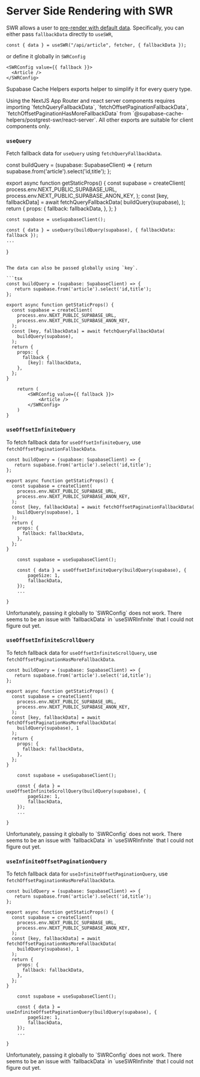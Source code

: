 
# Server Side Rendering with SWR

SWR allows a user to [pre-render with default data](https://swr.vercel.app/docs/with-nextjs). Specifically, you can either pass `fallbackData` directly to `useSWR`,

```tsx
const { data } = useSWR("/api/article", fetcher, { fallbackData });
```

or define it globally in `SWRConfig`

```tsx
<SWRConfig value={{ fallback }}>
  <Article />
</SWRConfig>
```

Supabase Cache Helpers exports helper to simplify it for every query type.

<Callout emoji="⚠️ ">
  Using the NextJS App Router and react server components requires importing
  `fetchQueryFallbackData`, `fetchOffsetPaginationFallbackData`,
  `fetchOffsetPaginationHasMoreFallbackData` from
  `@supabase-cache-helpers/postgrest-swr/react-server`. All other exports are
  suitable for client components only.
</Callout>

### `useQuery`

Fetch fallback data for `useQuery` using `fetchQueryFallbackData`.

const buildQuery = (supabase: SupabaseClient) => {
return supabase.from('article').select('id,title');
};

export async function getStaticProps() {
  const supabase = createClient(
    process.env.NEXT_PUBLIC_SUPABASE_URL,
    process.env.NEXT_PUBLIC_SUPABASE_ANON_KEY,
  );
  const [key, fallbackData] = await fetchQueryFallbackData(
    buildQuery(supabase),
  );
  return {
    props: {
      fallback: fallbackData,
    },
  };
}

    const supabase = useSupabaseClient();

    const { data } = useQuery(buildQuery(supabase), { fallbackData: fallback });
    ...

}

````

The data can also be passed globally using `key`.

```tsx
const buildQuery = (supabase: SupabaseClient) => {
   return supabase.from('article').select('id,title');
};

export async function getStaticProps() {
  const supabase = createClient(
    process.env.NEXT_PUBLIC_SUPABASE_URL,
    process.env.NEXT_PUBLIC_SUPABASE_ANON_KEY,
  );
  const [key, fallbackData] = await fetchQueryFallbackData(
    buildQuery(supabase),
  );
  return {
    props: {
      fallback {
        [key]: fallbackData,
    },
  };
}

    return (
        <SWRConfig value={{ fallback }}>
            <Article />
        </SWRConfig>
    )
}
````

### `useOffsetInfiniteQuery`

To fetch fallback data for `useOffsetInfiniteQuery`, use `fetchOffsetPaginationFallbackData`.

```tsx
const buildQuery = (supabase: SupabaseClient) => {
   return supabase.from('article').select('id,title');
};

export async function getStaticProps() {
  const supabase = createClient(
    process.env.NEXT_PUBLIC_SUPABASE_URL,
    process.env.NEXT_PUBLIC_SUPABASE_ANON_KEY,
  );
  const [key, fallbackData] = await fetchOffsetPaginationFallbackData(
    buildQuery(supabase), 1
  );
  return {
    props: {
      fallback: fallbackData,
    },
  };
}

    const supabase = useSupabaseClient();

    const { data } = useOffsetInfiniteQuery(buildQuery(supabase), {
        pageSize: 1,
        fallbackData,
    });
    ...

}
```

<Callout emoji="🚧">
  Unfortunately, passing it globally to `SWRConfig` does not work. There seems
  to be an issue with `fallbackData` in `useSWRInfinite` that I could not figure
  out yet.
</Callout>

### `useOffsetInfiniteScrollQuery`

To fetch fallback data for `useOffsetInfiniteScrollQuery`, use `fetchOffsetPaginationHasMoreFallbackData`.

```tsx
const buildQuery = (supabase: SupabaseClient) => {
   return supabase.from('article').select('id,title');
};

export async function getStaticProps() {
  const supabase = createClient(
    process.env.NEXT_PUBLIC_SUPABASE_URL,
    process.env.NEXT_PUBLIC_SUPABASE_ANON_KEY,
  );
  const [key, fallbackData] = await fetchOffsetPaginationHasMoreFallbackData(
    buildQuery(supabase), 1
  );
  return {
    props: {
      fallback: fallbackData,
    },
  };
}

    const supabase = useSupabaseClient();

    const { data } = useOffsetInfiniteScrollQuery(buildQuery(supabase), {
        pageSize: 1,
        fallbackData,
    });
    ...

}
```

<Callout emoji="🚧">
  Unfortunately, passing it globally to `SWRConfig` does not work. There seems
  to be an issue with `fallbackData` in `useSWRInfinite` that I could not figure
  out yet.
</Callout>

### `useInfiniteOffsetPaginationQuery`

To fetch fallback data for `useInfiniteOffsetPaginationQuery`, use `fetchOffsetPaginationHasMoreFallbackData`.

```tsx
const buildQuery = (supabase: SupabaseClient) => {
   return supabase.from('article').select('id,title');
};

export async function getStaticProps() {
  const supabase = createClient(
    process.env.NEXT_PUBLIC_SUPABASE_URL,
    process.env.NEXT_PUBLIC_SUPABASE_ANON_KEY,
  );
  const [key, fallbackData] = await fetchOffsetPaginationHasMoreFallbackData(
    buildQuery(supabase), 1
  );
  return {
    props: {
      fallback: fallbackData,
    },
  };
}

    const supabase = useSupabaseClient();

    const { data } = useInfiniteOffsetPaginationQuery(buildQuery(supabase), {
        pageSize: 1,
        fallbackData,
    });
    ...

}
```

<Callout emoji="🚧">
  Unfortunately, passing it globally to `SWRConfig` does not work. There seems
  to be an issue with `fallbackData` in `useSWRInfinite` that I could not figure
  out yet.
</Callout>
